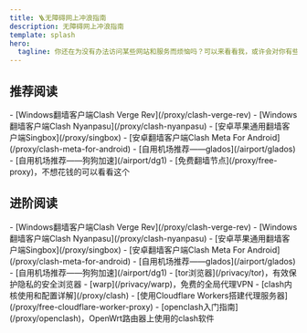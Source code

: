 ```yaml
---
title: 🪜无障碍网上冲浪指南
description: 无障碍网上冲浪指南
template: splash
hero:
  tagline: 你还在为没有办法访问某些网站和服务而烦恼吗？可以来看看我，或许会对你有些帮助。
---
```




## 推荐阅读

<CardGrid stagger>
  <Card title="推荐阅读" icon="open-book">
    - [Windows翻墙客户端Clash Verge Rev](/proxy/clash-verge-rev)
    - [Windows翻墙客户端Clash Nyanpasu](/proxy/clash-nyanpasu)
    - [安卓苹果通用翻墙客户端Singbox](/proxy/singbox)
    - [安卓翻墙客户端Clash Meta For Android](/proxy/clash-meta-for-android)
    - [自用机场推荐——glados](/airport/glados)
    - [自用机场推荐——狗狗加速](/airport/dg1)
  </Card>
    <Card title="免费节点" icon="puzzle">
    - [免费翻墙节点](/proxy/free-proxy)，不想花钱的可以看看这个
  </Card>
</CardGrid>

## 进阶阅读

<CardGrid stagger>
  <Card title="代理软件" icon="rocket">
    - [Windows翻墙客户端Clash Verge Rev](/proxy/clash-verge-rev)
    - [Windows翻墙客户端Clash Nyanpasu](/proxy/clash-nyanpasu)
    - [安卓苹果通用翻墙客户端Singbox](/proxy/singbox)
    - [安卓翻墙客户端Clash Meta For Android](/proxy/clash-meta-for-android)
  </Card>
  <Card title="机场订阅" icon="telegram">
    - [自用机场推荐——glados](/airport/glados)
    - [自用机场推荐——狗狗加速](/airport/dg1)
  </Card>
  <Card title="保护隐私" icon="laptop">
    - [tor浏览器](/privacy/tor)，有效保护隐私的安全浏览器
    - [warp](/privacy/warp)，免费的全局代理VPN
  </Card>
  <Card title="进阶技术" icon="setting">
    - [clash内核使用和配置详解](/proxy/clash)
    - [使用Cloudflare Workers搭建代理服务器](/proxy/free-cloudflare-worker-proxy)
    - [openclash入门指南](/proxy/openclash)，OpenWrt路由器上使用的clash软件
  </Card>
</CardGrid>
